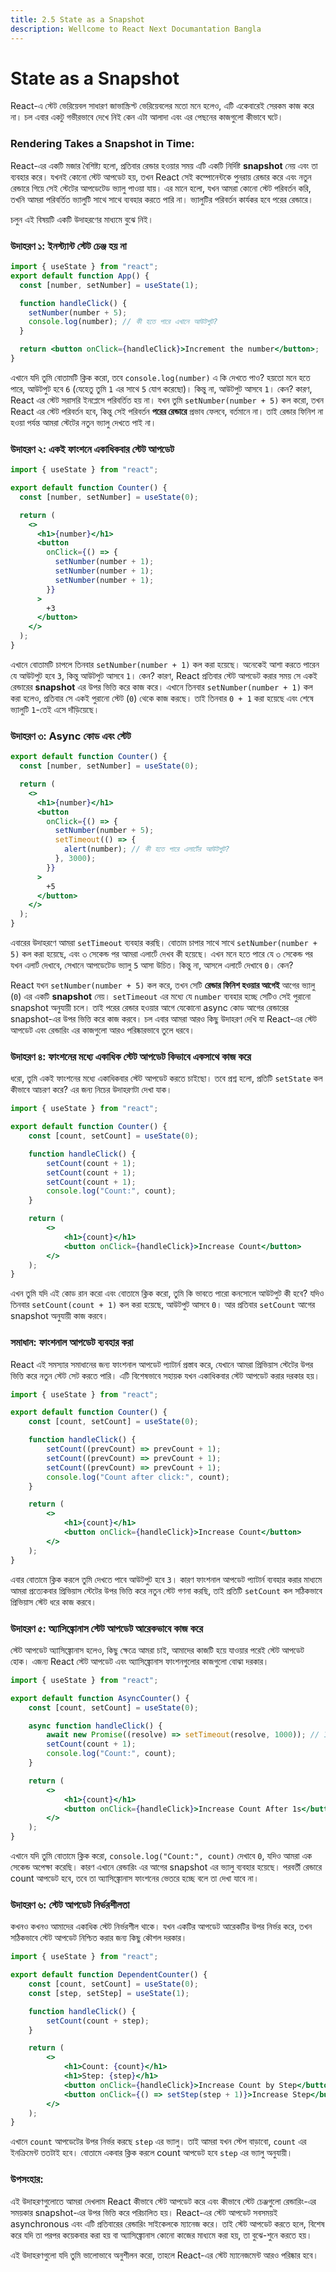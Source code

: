 ```yaml
---
title: 2.5 State as a Snapshot
description: Wellcome to React Next Documantation Bangla
---
```


## <h1 className="bg-gradient-to-r from-blue-500 to-purple-500 inline-block text-transparent bg-clip-text text-4xl pt-2">State as a Snapshot</h1>

React-এ স্টেট ভেরিয়েবল সাধারণ জাভাস্ক্রিপ্ট ভেরিয়েবলের মতো মনে হলেও, এটি একেবারেই সেরকম কাজ করে না। চল এবার একটু গভীরভাবে দেখে নিই কেন এটা আলাদা এবং এর পেছনের কাজগুলো কীভাবে ঘটে।

### Rendering Takes a Snapshot in Time:

React-এর একটি মজার বৈশিষ্ট্য হলো, প্রতিবার রেন্ডার হওয়ার সময় এটি একটি নির্দিষ্ট **snapshot** নেয় এবং তা ব্যবহার করে। যখনই কোনো স্টেট আপডেট হয়, তখন React সেই কম্পোনেন্টকে পুনরায় রেন্ডার করে এবং নতুন রেন্ডারে গিয়ে সেই স্টেটের আপডেটেড ভ্যালু পাওয়া যায়। এর মানে হলো, যখন আমরা কোনো স্টেট পরিবর্তন করি, তখনি আমরা পরিবর্তিত ভ্যালুটি সাথে সাথে ব্যবহার করতে পারি না। ভ্যালুটির পরিবর্তন কার্যকর হবে পরের রেন্ডারে।

চলুন এই বিষয়টি একটি উদাহরণের মাধ্যমে বুঝে নিই।

### উদাহরণ ১: ইনস্ট্যান্ট স্টেট চেঞ্জ হয় না

```jsx filename="App.jsx" showLineNumbers
import { useState } from "react";
export default function App() {
  const [number, setNumber] = useState(1);

  function handleClick() {
    setNumber(number + 5);
    console.log(number); // কী হতে পারে এখানে আউটপুট?
  }

  return <button onClick={handleClick}>Increment the number</button>;
}
```

এখানে যদি তুমি বোতামটি ক্লিক করো, তবে `console.log(number)` এ কি দেখতে পাও? হয়তো মনে হতে পারে, আউটপুট হবে `6` (যেহেতু তুমি `1` এর সাথে `5` যোগ করেছো)। কিন্তু না, আউটপুট আসবে `1`। কেন? কারণ, React এর স্টেট সরাসরি ইনপ্লেসে পরিবর্তিত হয় না। যখন তুমি `setNumber(number + 5)` কল করো, তখন React এর স্টেট পরিবর্তন হবে, কিন্তু সেই পরিবর্তন **পরের রেন্ডারে** প্রভাব ফেলবে, বর্তমানে না। তাই রেন্ডার ফিনিশ না হওয়া পর্যন্ত আমরা স্টেটের নতুন ভ্যালু দেখতে পাই না।

### উদাহরণ ২: একই ফাংশনে একাধিকবার স্টেট আপডেট

```jsx filename="App.jsx" showLineNumbers
import { useState } from "react";

export default function Counter() {
  const [number, setNumber] = useState(0);

  return (
    <>
      <h1>{number}</h1>
      <button
        onClick={() => {
          setNumber(number + 1);
          setNumber(number + 1);
          setNumber(number + 1);
        }}
      >
        +3
      </button>
    </>
  );
}
```

এখানে বোতামটি চাপলে তিনবার `setNumber(number + 1)` কল করা হয়েছে। অনেকেই আশা করতে পারেন যে আউটপুট হবে `3`, কিন্তু আউটপুট আসবে `1`। কেন? কারণ, React প্রতিবার স্টেট আপডেট করার সময় সে একই রেন্ডারের **snapshot** এর উপর ভিত্তি করে কাজ করে। এখানে তিনবার `setNumber(number + 1)` কল করা হলেও, প্রতিবার সে একই পুরানো স্টেট (`0`) থেকে কাজ করছে। তাই তিনবার `0 + 1` করা হয়েছে এবং শেষে ভ্যালুটি `1`-তেই এসে দাঁড়িয়েছে।

### উদাহরণ ৩: Async কোড এবং স্টেট

```jsx filename="App.jsx" showLineNumbers
export default function Counter() {
  const [number, setNumber] = useState(0);

  return (
    <>
      <h1>{number}</h1>
      <button
        onClick={() => {
          setNumber(number + 5);
          setTimeout(() => {
            alert(number); // কী হতে পারে এলার্টের আউটপুট?
          }, 3000);
        }}
      >
        +5
      </button>
    </>
  );
}
```

এবারের উদাহরণে আমরা `setTimeout` ব্যবহার করছি। বোতাম চাপার সাথে সাথে `setNumber(number + 5)` কল করা হয়েছে, এবং ৩ সেকেন্ড পর আমরা এলার্টে দেখব কী হয়েছে। এখন মনে হতে পারে যে ৩ সেকেন্ড পর যখন এলার্ট দেখাবে, সেখানে আপডেটেড ভ্যালু `5` আসা উচিত। কিন্তু না, আসলে এলার্টে দেখাবে `0`। কেন?

React যখন `setNumber(number + 5)` কল করে, তখন সেটি **রেন্ডার ফিনিশ হওয়ার আগেই** আগের ভ্যালু (`0`) এর একটি **snapshot** নেয়। `setTimeout` এর মধ্যে যে `number` ব্যবহার হচ্ছে সেটিও সেই পুরানো snapshot অনুযায়ী চলে। তাই পরের রেন্ডার হওয়ার আগে যেকোনো async কোড আগের রেন্ডারের snapshot-এর উপর ভিত্তি করে কাজ করবে।
চল এবার আমরা আরও কিছু উদাহরণ দেখি যা React-এর স্টেট আপডেট এবং রেন্ডারিং এর কাজগুলো আরও পরিষ্কারভাবে তুলে ধরবে।

### উদাহরণ ৪: ফাংশনের মধ্যে একাধিক স্টেট আপডেট কিভাবে একসাথে কাজ করে

ধরো, তুমি একই ফাংশনের মধ্যে একাধিকবার স্টেট আপডেট করতে চাইছো। তবে প্রশ্ন হলো, প্রতিটি `setState` কল কীভাবে আচরণ করে? এর জন্য নিচের উদাহরণটা দেখা যাক।

```jsx filename="App.jsx" showLineNumbers
import { useState } from "react";

export default function Counter() {
    const [count, setCount] = useState(0);

    function handleClick() {
        setCount(count + 1);
        setCount(count + 1);
        setCount(count + 1);
        console.log("Count:", count); 
    }

    return (
        <>
            <h1>{count}</h1>
            <button onClick={handleClick}>Increase Count</button>
        </>
    );
}
```

এখন তুমি যদি এই কোড রান করো এবং বোতামে ক্লিক করো, তুমি কি ভাবতে পারো কনসোলে আউটপুট কী হবে? যদিও তিনবার `setCount(count + 1)` কল করা হয়েছে, আউটপুট আসবে `0`। আর প্রতিবার `setCount` আগের snapshot অনুযায়ী কাজ করবে।

### সমাধান: ফাংশনাল আপডেট ব্যবহার করা

React এই সমস্যার সমাধানের জন্য ফাংশনাল আপডেট প্যাটার্ন প্রস্তাব করে, যেখানে আমরা প্রিভিয়াস স্টেটের উপর ভিত্তি করে নতুন স্টেট সেট করতে পারি। এটি বিশেষভাবে সহায়ক যখন একাধিকবার স্টেট আপডেট করার দরকার হয়।

```jsx filename="App.jsx" showLineNumbers
import { useState } from "react";

export default function Counter() {
    const [count, setCount] = useState(0);

    function handleClick() {
        setCount((prevCount) => prevCount + 1);
        setCount((prevCount) => prevCount + 1);
        setCount((prevCount) => prevCount + 1);
        console.log("Count after click:", count); 
    }

    return (
        <>
            <h1>{count}</h1>
            <button onClick={handleClick}>Increase Count</button>
        </>
    );
}
```

এবার বোতামে ক্লিক করলে তুমি দেখতে পাবে আউটপুট হবে `3`। কারণ ফাংশনাল আপডেট প্যাটার্ন ব্যবহার করার মাধ্যমে আমরা প্রত্যেকবার প্রিভিয়াস স্টেটের উপর ভিত্তি করে নতুন স্টেট গণনা করছি, তাই প্রতিটি `setCount` কল সঠিকভাবে প্রিভিয়াস স্টেট ধরে কাজ করবে।

### উদাহরণ ৫: অ্যাসিঙ্ক্রোনাস স্টেট আপডেট আরেকভাবে কাজ করে

স্টেট আপডেট অ্যাসিঙ্ক্রোনাস হলেও, কিছু ক্ষেত্রে আমরা চাই, আমাদের কাজটি হয়ে যাওয়ার পরেই স্টেট আপডেট হোক। এজন্য React স্টেট আপডেট এবং অ্যাসিঙ্ক্রোনাস ফাংশনগুলোর কাজগুলো বোঝা দরকার।

```jsx filename="App.jsx" showLineNumbers
import { useState } from "react";

export default function AsyncCounter() {
    const [count, setCount] = useState(0);

    async function handleClick() {
        await new Promise((resolve) => setTimeout(resolve, 1000)); // 1 সেকেন্ড অপেক্ষা করো
        setCount(count + 1);
        console.log("Count:", count);
    }

    return (
        <>
            <h1>{count}</h1>
            <button onClick={handleClick}>Increase Count After 1s</button>
        </>
    );
}
```

এখানে যদি তুমি বোতামে ক্লিক করো, `console.log("Count:", count)` দেখাবে `0`, যদিও আমরা এক সেকেন্ড অপেক্ষা করেছি। কারণ এখানে রেন্ডারিং এর আগের snapshot এর ভ্যালু ব্যবহার হয়েছে। পরবর্তী রেন্ডারে count আপডেট হবে, তবে তা অ্যাসিঙ্ক্রোনাস ফাংশনের ভেতরে হচ্ছে বলে তা দেখা যাবে না।

### উদাহরণ ৬: স্টেট আপডেট নির্ভরশীলতা

কখনও কখনও আমাদের একাধিক স্টেট নির্ভরশীল থাকে। যখন একটির আপডেট আরেকটির উপর নির্ভর করে, তখন সঠিকভাবে স্টেট আপডেট নিশ্চিত করার জন্য কিছু কৌশল দরকার।

```jsx filename="App.jsx" showLineNumbers
import { useState } from "react";

export default function DependentCounter() {
    const [count, setCount] = useState(0);
    const [step, setStep] = useState(1);

    function handleClick() {
        setCount(count + step);
    }

    return (
        <>
            <h1>Count: {count}</h1>
            <h1>Step: {step}</h1>
            <button onClick={handleClick}>Increase Count by Step</button>
            <button onClick={() => setStep(step + 1)}>Increase Step</button>
        </>
    );
}
```

এখানে `count` আপডেটের উপর নির্ভর করছে `step` এর ভ্যালু। তাই আমরা যখন স্টেপ বাড়াবো, `count` এর ইনক্রিমেন্ট ততটাই হবে। বোতামে একবার ক্লিক করলে count আপডেট হবে `step` এর ভ্যালু অনুযায়ী।

### উপসংহার:

এই উদাহরণগুলোতে আমরা দেখলাম React কীভাবে স্টেট আপডেট করে এবং কীভাবে স্টেট চেঞ্জগুলো রেন্ডারিং-এর সময়কার snapshot-এর উপর ভিত্তি করে পরিচালিত হয়। React-এর স্টেট আপডেট সবসময়ই asynchronous এবং এটি প্রতিবারের রেন্ডারিং সাইকেলকে ম্যানেজ করে। তাই স্টেট আপডেট করতে হলে, বিশেষ করে যদি তা পরপর কয়েকবার করা হয় বা অ্যাসিঙ্ক্রোনাস কোনো কাজের মাধ্যমে করা হয়, তা বুঝে-শুনে করতে হয়।

এই উদাহরণগুলো যদি তুমি ভালোভাবে অনুশীলন করো, তাহলে React-এর স্টেট ম্যানেজমেন্ট আরও পরিষ্কার হবে।